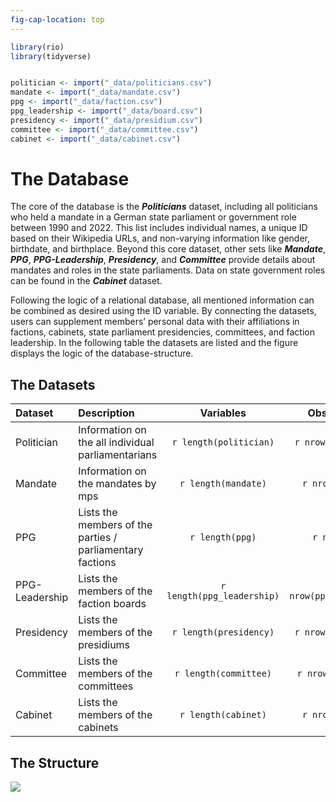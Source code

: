 ```yaml
---
fig-cap-location: top
---
```


```r
library(rio)
library(tidyverse)


politician <- import("_data/politicians.csv")
mandate <- import("_data/mandate.csv")
ppg <- import("_data/faction.csv")
ppg_leadership <- import("_data/board.csv")
presidency <- import("_data/presidium.csv")
committee <- import("_data/committee.csv")
cabinet <- import("_data/cabinet.csv")
```

# The Database

The core of the database is the ***Politicians*** dataset, including all politicians who held a mandate in a German state parliament or government role between 1990 and 2022. This list includes individual names, a unique ID based on their Wikipedia URLs, and non-varying information like gender, birthdate, and birthplace. Beyond this core dataset, other sets like ***Mandate***, ***PPG***, ***PPG-Leadership***, ***Presidency***, and ***Committee*** provide details about mandates and roles in the state parliaments. Data on state government roles can be found in the ***Cabinet*** dataset.

Following the logic of a relational database, all mentioned information can be combined as desired using the ID variable. By connecting the datasets, users can supplement members' personal data with their affiliations in factions, cabinets, state parliament presidencies, committees, and faction leadership. In the following table the datasets are listed and the figure displays the logic of the database-structure.

## The Datasets

| Dataset   | Description                                               | Variables             | Observations            |
|:----------|:----------------------------------------------------------|:---------------------:|:-----------------------:|
| Politician   | Information on the all individual parliamentarians     | `r length(politician)`|     `r nrow(politician)`|
| Mandate      | Information on the mandates by mps                     | `r length(mandate)`   |     `r nrow(mandate)`   |
| PPG   | Lists the members of the parties / parliamentary factions | `r length(ppg)`   |     `r nrow(ppg)`   |
| PPG-Leadership     | Lists the members of the faction boards                   | `r length(ppg_leadership)`     |     `r nrow(ppg_leadership)`     |
| Presidency | Lists the members of the presidiums                       | `r length(presidency)` |     `r nrow(presidency)` |
| Committee | Lists the members of the committees                       | `r length(committee)` |     `r nrow(committee)` |
| Cabinet   | Lists the members of the cabinets                         | `r length(cabinet)`   |     `r nrow(cabinet)`   |

## The Structure

![](images/datensatz_struktur.png){fig-align="center"}
